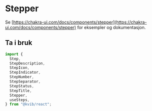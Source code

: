 
<Meta title="Komponenter/Stepper" />

# Stepper

Se [https://chakra-ui.com/docs/components/stepper](https://chakra-ui.com/docs/components/stepper) for eksempler og dokumentasjon.

## Ta i bruk

```jsx
import {
  Step,
  StepDescription,
  StepIcon,
  StepIndicator,
  StepNumber,
  StepSeparator,
  StepStatus,
  StepTitle,
  Stepper,
  useSteps,
} from "@kvib/react";
```
